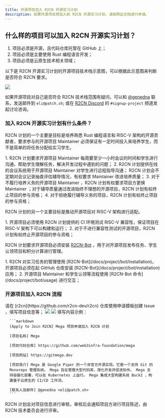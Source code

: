 ```yaml
---
title: 开源项目加入 R2CN 开源实习计划
description: 如果开源项目想加入到 R2CN 开源实习计划，请按照此文档进行申请。
---
```


## 什么样的项目可以加入 R2CN 开源实习计划？

1. 项目必须是开源，且代码仓库托管在 GitHub 上；
2. 项目必须是主要使用 Rust 编程语言开发；
3. 项目必须是云原生技术相关领域；

以下是 R2CN 开源实习计划的开源项目技术栈示意图，可以根据此示意图来判断是否符合 R2CN 要求。

<img src="/images/project/signup/r2cn-stack.png" />

如果开源项目对自己是否符合 R2CN 技术栈范围有疑问，可以和 [@genedna](https://github.com/genedna) 联系，发送邮件到 `eli@patch.sh`; 或在 [R2CN Discord](https://discord.gg/WRp4TKv6rh) 的 `#signup-project` 频道发起讨论咨询。

### 加入 R2CN 开源实习计划有什么条件？

R2CN 计划的一个主要是目标是培养熟悉 Rust 编程语言和 RISC-V 架构的开源贡献者，要求参与的开源项目 Maintainer 必须保证有一定时间投入来培养学生，而不是简单的将任务分配给实习学生。

<Note type="danger" title="开源项目辅导要求">
    1. R2CN 计划要求开源项目 Maintainer 每周要至少一小时会议的时间和学生进行沟通，帮助学生理解任务，解决开发过程中遇到的问题；
    2. R2CN 计划提供在线的会议系统用于开源项目 Maintainer 对学生进行远程指导沟通； R2CN 计划会不定期对会议记录抽查评估辅导情况，有权要求 Maintainer 改进培养质量；
    3. 对于不履行培养义务的开源项目 Maintainer ，R2CN 计划有权要求项目方更换 Maintainer ；对于辅导质量通过改进始终不理想的开源项目，R2CN 计划有权终止项目的参与资格；
    4. 对于拒绝履行辅导义务的项目，R2CN 计划有权终止项目的参与资格；
</Note>

R2CN 计划的另一个主要目标是推动开源项目对 RISC-V 架构进行适配。

<Note type="danger" title="开源项目 RISC-V 适配">
    1. 开源项目必须使用 R2CN 计划提供的 CI 环境测试 RISC-V 兼容性，保证项目在 RISC-V 架构下可以构建和运行；
    2. 对于不进行兼容性测试的开源项目，R2CN 计划有权终止开源项目的参与资格；
</Note>

R2CN 计划要求开源项目必须安装 [R2CN-Bot](/docs/project/bot/installation) ，用于对开源项目发布任务、学生认领项目和积分计算进行管理。

<Note type="danger" title="R2CN-Bot 安装">
    1. R2CN 对实习任务的管理使用 [R2CN-Bot](/docs/project/bot/installation)，开源项目必须在起 GitHub 仓库安装 [R2CN-Bot](/docs/project/bot/installation) 应用；
    2. 开源项目 Maintainer 和学生认领等流程使用 [R2CN-Bot 命令](/docs/project/bot/usage) 进行交互；
</Note>

### 开源项目加入 R2CN 流程

<Stepper>
  <StepperItem title="使用模板，创建开源项目申请加入 Issue">
      请在 [r2cn](https://github.com/r2cn-dev/r2cn) 仓库使用申请模板创建 Issue ，填写项目信息等；
      <img src="/images/project/signup/issue-template.png" />
  </StepperItem>
  <StepperItem title="填写项目信息">
      <img src="/images/project/signup/project-detail.png" />
      填写内容示例：

      ```markdown
      [Apply to Join R2CN] Mega 项目申请加入 R2CN 计划

      [项目名称] Mega

      [项目代码仓库] https://github.com/web3infra-foundation/mega

      [项目网站] https://gitmega.dev

      [项目简介] Mega 是 Google Piper 的一个非官方开源实现。它是一个支持 Git 的
      Monorepo 管理系统。 Mega 旨在管理大型代码库，简化开发并促进协作。 Mega 支
      持容器化部署，可以在 Kubernetes 上运行。 Mega 集成大型构建系统 Buck2 ，构
      建基于云原生的 CI/CD 工作流。

      [联系人及邮件] @genedna <eli@patch.sh>
      ```
  </StepperItem>
  <StepperItem title="项目审核">
      R2CN 计划会对项目信息进行审核，审核后会通知项目方进行项目陈述，由 R2CN 技术委员会进行评审。
  </StepperItem>
</Stepper>
